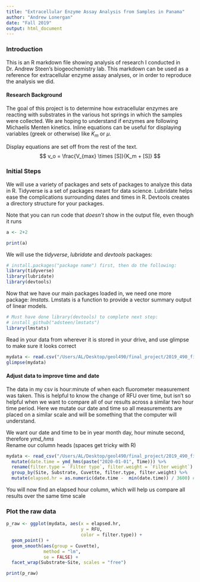 ```yaml
---
title: "Extracellular Enzyme Assay Analysis from Samples in Panama"
author: "Andrew Lonergan"
date: "Fall 2019"
output: html_document
---
```


  
    
      
### Introduction

This is an R markdown file showing analysis of research I conducted in Dr. Andrew Steen's biogeochemistry lab. This markdown can be used as a reference for extracellular enzyme assay analyses, or in order to reproduce the analysis we did. 

#### Research Background  
The goal of this project is to determine how extracellular enzymes are reacting with substrates in the various hot springs in which the samples were collected. We are hoping to understand if enzymes are following Michaelis Menten kinetics. 
Inline equations can be useful for displaying variables (greek or otherwise) like $K_m$ or $\mu$.

Display equations are set off from the rest of the text.
$$
v_o = \frac{V_{max} \times [S]}{K_m + [S]}
$$ 

### Initial Steps  
We will use a variety of packages and sets of packages to analyze this data in R. Tidyverse is a set of packages meant for data science. Lubridate helps ease the complications surrounding dates and times in R. Devtools creates a directory structure for your packages.  


Note that you can run code that *doesn't* show in the output file, even though it runs
```r
a <- 2+2
```

```r
print(a)
```

We will use the *tidyverse*, *lubridate* and *devtools* packages:

```r
# install.packages("package name") first, then do the following:
library(tidyverse)
library(lubridate)
library(devtools)
```

Now that we have our main packages loaded in, we need one more package: *lmstats*. Lmstats is a function to provide a vector summary output of linear models. 

```r
# Must have done library(devtools) to complete next step:
# install_github("adsteen/lmstats")
library(lmstats)
```

Read in your data from wherever it is stored in your drive, and use glimpse to make sure it looks correct

```r
mydata <- read.csv("/Users/AL/Desktop/geol490/final_project/2019_490_finaldata.csv")
glimpse(mydata)
```
    
#### Adjust data to improve time and date  

The data in my csv is hour:minute of when each fluorometer measurement was taken. This is helpful to know the change of RFU over time, but isn't so helpful when we want to compare all of our results across a similar two hour time period. Here we mutate our date and time so all measurements are placed on a similar scale and will be something that the computer will understand.

We want our date and time to be in year month day, hour minute second, therefore *ymd_hms*  
Rename our column heads (spaces get tricky with R)

```r
mydata <- read_csv("/Users/AL/Desktop/geol490/final_project/2019_490_finaldata.csv") %>%
  mutate(date.time = ymd_hms(paste("2020-01-01", Time))) %>%
  rename(filter.type = `Filter type`, filter.weight = `Filter weight`) %>%
  group_by(Site, Substrate, Cuvette, filter.type, filter.weight) %>%
  mutate(elapsed.hr = as.numeric(date.time -  min(date.time)) / 3600) # divide by 3600 to go from seconds to hours
```

You will now find an elapsed hour column, which will help us compare all results over the same time scale

### Plot the raw data

```r
p_raw <- ggplot(mydata, aes(x = elapsed.hr,
                            y = RFU,
                            color = filter.type)) +
  geom_point() +
  geom_smooth(aes(group = Cuvette),
              method = "lm",
              se = FALSE) +
  facet_wrap(Substrate~Site, scales = "free")
```

```r
print(p_raw)
```
